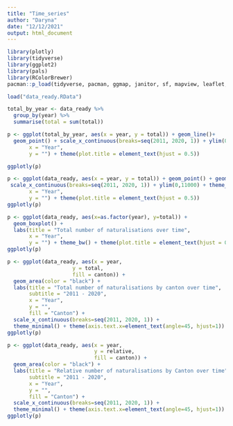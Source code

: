 ```yaml
---
title: "Time_series"
author: "Daryna"
date: "12/12/2021"
output: html_document
---
```


```r
library(plotly)
library(tidyverse)
library(ggplot2)
library(pals)
library(RColorBrewer)
pacman::p_load(tidyverse, pacman, ggmap, janitor, sf, mapview, leaflet, rgdal, RColorBrewer,lubridate, boot, broom)
```


```r
load("data_ready.RData")
```


```r
total_by_year <- data_ready %>%
  group_by(year) %>%
  summarise(total = sum(total))
```


```r
p <- ggplot(total_by_year, aes(x = year, y = total)) + geom_line()+
  geom_point() + scale_x_continuous(breaks=seq(2011, 2020, 1)) + ylim(0,50000) + theme_bw() + labs(title = "Total number of naturalisations over time",
       x = "Year",
       y = "") + theme(plot.title = element_text(hjust = 0.5))

ggplotly(p)
```

```r
p <- ggplot(data_ready, aes(x = year, y = total)) + geom_point() + geom_smooth() +
 scale_x_continuous(breaks=seq(2011, 2020, 1)) + ylim(0,11000) + theme_bw() + labs(title = "Total number of naturalisations over time",
       x = "Year",
       y = "") + theme(plot.title = element_text(hjust = 0.5))
ggplotly(p)
```

```r
p <- ggplot(data_ready, aes(x=as.factor(year), y=total)) +
  geom_boxplot() + 
  labs(title = "Total number of naturalisations over time",
       x = "Year",
       y = "") + theme_bw() + theme(plot.title = element_text(hjust = 0.5)) 
ggplotly(p)
```




```r
p <- ggplot(data_ready, aes(x = year,
                     y = total,
                     fill = canton)) +
  geom_area(color = "black") +
  labs(title = "Total number of naturalisations by canton over time",
       subtitle = "2011 - 2020",
       x = "Year",
       y = "",
       fill = "Canton") +
  scale_x_continuous(breaks=seq(2011, 2020, 1)) +
  theme_minimal() + theme(axis.text.x=element_text(angle=45, hjust=1)) + theme(plot.title = element_text(hjust = 0.5))
ggplotly(p)
```


```r
p <- ggplot(data_ready, aes(x = year,
                            y = relative,
                            fill = canton)) +
  geom_area(color = "black") +
  labs(title = "Relative number of naturalisations by Canton over time",
       subtitle = "2011 - 2020",
       x = "Year",
       y = "",
       fill = "Canton") +
  scale_x_continuous(breaks=seq(2011, 2020, 1)) +
  theme_minimal() + theme(axis.text.x=element_text(angle=45, hjust=1)) + theme(plot.title = element_text(hjust = 0.5))
ggplotly(p)
```

